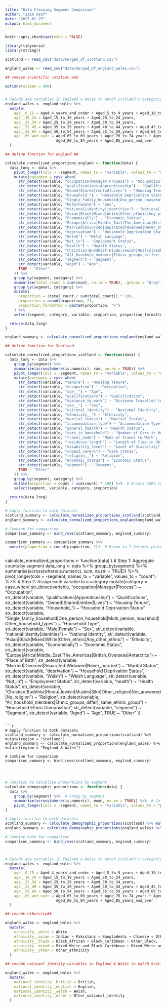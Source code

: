 ---
title: "Data Cleaning Segment Comparison"
author: "Zain Asaf"
date: "2025-02-25"
output: html_document
---

```{r setup, include=FALSE}
knitr::opts_chunk$set(echo = FALSE)
```

```{r} 
library(tidyverse)
library(stringr)
```

```{r} 

scotland <- read_csv("data/merged_df_scotland.csv")

england_wales <- read_csv("data/merged_df_england_wales.csv")

```

```{r}
## remove scientific notation and 

options(scipen = 999)  



```

```{r}
# Recode age variables in England & Wales to match Scotland's categories
england_wales <- england_wales %>%
  mutate(
    age__0_15 = Aged_4_years_and_under + Aged_5_to_9_years + Aged_10_to_14_years,
    age__16_24 = Aged_15_to_19_years + Aged_20_to_24_years,
    age__25_34 = Aged_25_to_29_years + Aged_30_to_34_years,
    age__35_49 = Aged_35_to_39_years + Aged_40_to_44_years + Aged_45_to_49_years,
    age__50_64 = Aged_50_to_54_years + Aged_55_to_59_years + Aged_60_to_64_years,
    age__65_and_over = Aged_65_to_69_years + Aged_70_to_74_years + Aged_75_to_79_years + 
                       Aged_80_to_84_years + Aged_85_years_and_over
  )

```

```{r}

## define function for england ## 

calculate_normalized_proportions_england <- function(data) {
  data_long <- data %>%
    pivot_longer(cols = -segment, names_to = "variable", values_to = "count") %>%  # Reshape first
    mutate(category = case_when(
      str_detect(variable, "occupation|Manager|Process") ~ "Occupation",  
      str_detect(variable, "qualifications|Apprenticeship") ~ "Qualifications",
      str_detect(variable, "Owned|Shared|rented|Lives") ~ "Housing Tenure",
      str_detect(variable, "Household_") ~ "Household Deprivation Status",
      str_detect(variable, "Single_family_household|One_person_household|Multi_person_household|Other_household_types") ~ "Household Type",  
      str_detect(variable, "Male|Female") ~ "Sex",
      str_detect(variable, "national|identity|identities") ~ "National Identity",
      str_detect(variable, "Asian|Black|Mixed|White|Other_ethnic|Any_other_ethnic") ~ "Ethnicity",
      str_detect(variable, "Economically") ~ "Economic Status",
      str_detect(variable, "Europe|Africa|Middle_East|The_Americas|British_Overseas|Antarctica") ~ "Place of Birth",
      str_detect(variable, "Married|Divorced|Separated|Widowed|Never_married") ~ "Marital Status",
      str_detect(variable, "deprivation") ~ "Household Deprivation Status",
      str_detect(variable, "Welsh") ~ "Welsh Language",
      str_detect(variable, "Not_in") ~ "Employment Status",
      str_detect(variable, "health") ~ "Health Status", 
      str_detect(variable, "Christian|Buddhist|Hindu|Jewish|Muslim|Sikh|Other_religion|Not_answered|No_religion") ~ "Religion",
      str_detect(variable, "All_houshold_members|Ethnic_groups_differ|_same_ethnic_group") ~ "Household Ethnic Composition",
      str_detect(variable, "segment") ~ "Segment",
      str_detect(variable, "Aged") ~ "Age",
      TRUE ~ "Other"
    )) %>%
    group_by(segment, category) %>% 
    summarise(total_count = sum(count, na.rm = TRUE), .groups = "drop") %>%  segment-category
    group_by(segment, category) %>% 
    mutate(
      proportion = (total_count / sum(total_count)) * 100,  
      proportion = round(proportion, 2),
      proportion_formatted = paste0(proportion, "%")  
    ) %>%
    select(segment, category, variable, proportion, proportion_formatted)  

  return(data_long)
}


```

```{r}
england_summary <- calculate_normalized_proportions_england(england_wales) %>% mutate(region = "England & Wales")


```

```{r}

## define function for Scotland 

calculate_normalized_proportions_scotland <- function(data) {
  data_long <- data %>%
    group_by(segment) %>%
    summarise(across(where(is.numeric), sum, na.rm = TRUE)) %>%
    pivot_longer(cols = -segment, names_to = "variable", values_to = "count") %>%
    mutate(category = case_when(
      str_detect(variable, "tenure") ~ "Housing Tenure",  
      str_detect(variable, "occupation") ~ "Occupation",  
      str_detect(variable, "age__") ~ "Age",  
      str_detect(variable, "qualifications") ~ "Qualification",
      str_detect(variable, "distance_to_work") ~ "Distance Travelled to Work",
      str_detect(variable, "sex__") ~ "Sex",
      str_detect(variable, "national_identity") ~ "National Identity",
      str_detect(variable, "ethnicity__") ~ "Ethnicity",
      str_detect(variable, "marital_status") ~ "Marital Status",
      str_detect(variable, "accommodation_type") ~ "Accommodation Type",
      str_detect(variable, "general_health") ~ "Health Status", 
      str_detect(variable, "cars_in_household") ~ "Number of Cars in Household",
      str_detect(variable, "travel_mode") ~ "Mode of Travel to Work",
      str_detect(variable, "residence_length") ~ "Length of Time in UK",
      str_detect(variable, "disability_level") ~ "Level of Disability", 
      str_detect(variable, "unpaid_carers") ~ "Care Status",           
      str_detect(variable, "religion__") ~ "Religion",
      str_detect(variable, "economic_status") ~ "Economic Status",
      str_detect(variable, "segment") ~ "Segment",
      TRUE ~ "Other"
    )) %>%
    group_by(segment, category) %>%
    mutate(proportion = count / sum(count) * 100) %>%  # Ensure 100% sum per category
    select(segment, variable, category, proportion)
  
  return(data_long)
}

```

```{r}
# Apply function to both datasets
scotland_summary <- calculate_normalized_proportions_scotland(scotland) %>% mutate(region = "Scotland")
england_summary <- calculate_normalized_proportions_england(england_wales) %>% mutate(region = "England & Wales")

# Combine for comparison
comparison_summary <- bind_rows(scotland_summary, england_summary)

comparison_summary <- comparison_summary %>%
  mutate(proportion = round(proportion, 2))  # Round to 2 decimal places



```





calculate_normalized_proportions <- function(data) {
  # Step 1: Aggregate counts by segment
  data_long <- data %>%
    group_by(segment) %>%
    summarise(across(where(is.numeric), sum, na.rm = TRUE)) %>%
    pivot_longer(cols = -segment, names_to = "variable", values_to = "count") %>%
    # Step 2: Assign each variable to a category
    mutate(category = case_when(
      str_detect(variable, "occupation|Manager|Process") ~ "Occupation",  
      str_detect(variable, "qualifications|Apprenticeship") ~ "Qualifications",
      str_detect(variable, "Owned|Shared|rented|Lives") ~ "Housing Tenure",
      str_detect(variable, "Household_") ~ "Household Deprivation Status",
      str_detect(variable, "Single_family_household|One_person_household|Multi_person_household|Other_household_types") ~ "Household Type",  
      str_detect(variable, "Male|Female") ~ "Sex",
      str_detect(variable, "national|identity|identities") ~ "National Identity",
      str_detect(variable, "Asian|Black|Mixed|White|Other_ethnic|Any_other_ethnic") ~ "Ethnicity",
      str_detect(variable, "Economically") ~ "Economic Status",
      str_detect(variable, "Europe|Africa|Middle_East|The_Americas|British_Overseas|Antarctica") ~ "Place of Birth",
      str_detect(variable, "Married|Divorced|Separated|Widowed|Never_married") ~ "Marital Status",
      str_detect(variable, "deprivation") ~ "Household Deprivation Status",
      str_detect(variable, "Welsh") ~ "Welsh Language",
      str_detect(variable, "Not_in") ~ "Employment Status",
      str_detect(variable, "health") ~ "Health Status", 
      str_detect(variable, "Christian|Buddhist|Hindu|Jewish|Muslim|Sikh|Other_religion|Not_answered|No_religion") ~ "Religion",
      str_detect(variable, "All_houshold_members|Ethnic_groups_differ|_same_ethnic_group") ~ "Household Ethnic Composition",
      str_detect(variable, "segment") ~ "Segment",
      str_detect(variable, "Aged") ~ "Age",
      TRUE ~ "Other"
    ))

```

```{r}
# Apply function to both datasets
scotland_summary <- calculate_normalized_proportions(scotland) %>% mutate(region = "Scotland")
england_summary <- calculate_normalized_proportions(england_wales) %>% mutate(region = "England & Wales")

# Combine for comparison
comparison_summary <- bind_rows(scotland_summary, england_summary)




```





```{r}

# Function to calculate proportions by segment
calculate_demographic_proportions <- function(data) {
  data %>%
    group_by(segment) %>%  # Group by segment
    summarise(across(where(is.numeric), mean, na.rm = TRUE)) %>%  # Calculate mean proportions
    pivot_longer(cols = -segment, names_to = "variable", values_to = "proportion")  # Convert to long format
}

```

```{r}
# Apply function to both datasets
scotland_summary <- calculate_demographic_proportions(scotland) %>% mutate(region = "Scotland")
england_summary <- calculate_demographic_proportions(england_wales) %>% mutate(region = "England & Wales")

# Combine both for comparison
comparison_summary <- bind_rows(scotland_summary, england_summary)




```



```{r}
# Recode age variables in England & Wales to match Scotland's categories
england_wales <- england_wales %>%
  mutate(
    age__0_15 = Aged_4_years_and_under + Aged_5_to_9_years + Aged_10_to_14_years,
    age__16_24 = Aged_15_to_19_years + Aged_20_to_24_years,
    age__25_34 = Aged_25_to_29_years + Aged_30_to_34_years,
    age__35_49 = Aged_35_to_39_years + Aged_40_to_44_years + Aged_45_to_49_years,
    age__50_64 = Aged_50_to_54_years + Aged_55_to_59_years + Aged_60_to_64_years,
    age__65_and_over = Aged_65_to_69_years + Aged_70_to_74_years + Aged_75_to_79_years + 
                       Aged_80_to_84_years + Aged_85_years_and_over
  )

```

```{r}

## recode ethnicity## 

england_wales <- england_wales %>%
  mutate(
    ethnicity__white = White
    ethnicity__asian = Indian + Pakistani + Bangladeshi + Chinese + Other_Asian,
    ethnicity__black = Black_African + Black_Caribbean + Other_Black,
    ethnicity__mixed = Mixed_White_and_Black_Caribbean + Mixed_White_and_Black_African + Mixed_White_and_Asian + Other_Mixed,
    ethnicity__other = Other_ethnicity
  )

```











```{r}
## recode natioanl identity variables in England & Wales to match Scotland's categories

england_wales <- england_wales %>%
  mutate(
    national_identity__british = British,
    national_identity__english = English,
    national_identity__welsh = Welsh,
    national_identity__other = Other_national_identity
  )

```